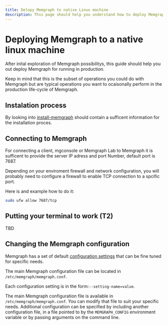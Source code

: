 ```yaml
---
title: Delopy Memgraph to native Linux machine 
description: This page should help you understand how to deploy Memgraph on a linux 
---
```


# Deploying Memgraph to a native linux machine

After inital exploration of Memgraph possibilitys, this guide should help you out deploy 
Memgraph for running in production. 

Keep in mind that this is the subset of operations you could do with Memgraph but are typical operations
you want to ocaisonally perform in the production life-cycle of Memgraph. 


## Instalation process 

By looking into [install-memgraph](../getting-started/install-memgraph.mdx)
should contain a sufficent information for the installation proces. 


## Connecting to Memgraph

For connecting a client, mgconsole or Memgraph Lab to Memgraph it is sufficent
to provide the server IP adress and port Number, default port is 7687. 

Depending on your enviroment firewall and network configuration, you will probably need
to configure a firewall to enable TCP connection to a spcific port. 

Here is and example how to do it: 

```bash
sudo ufw allow 7687/tcp
```

## Putting your terminal to work (T2)

TBD


## Changing the Memgraph configuration  

Memgraph has a set of default [configuration
settings](../configuration/configuration-settings.mdx) that can be fine tuned
for specific needs.

The main Memgraph configuration file can be located in `/etc/memgraph/memgraph.conf`. 

Each configuration setting is in the form:`--setting-name=value`.

The main Memgraph configuration file is available in
`/etc/memgraph/memgraph.conf`. You can modify that file to suit your specific
needs. Additional configuration can be specified by including another
configuration file, in a file pointed to by the `MEMGRAPH_CONFIG` environment
variable or by passing arguments on the command line.




